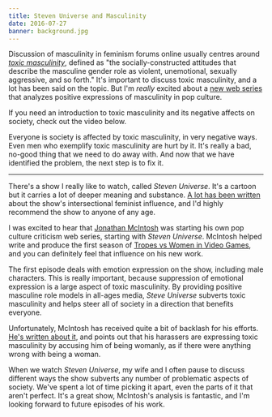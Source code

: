 ```yaml
---
title: Steven Universe and Masculinity
date: 2016-07-27
banner: background.jpg
---
```


Discussion of masculinity in feminism forums online usually centres around [_toxic masculinity_](http://geekfeminism.wikia.com/wiki/Toxic_masculinity), defined as "the socially-constructed attitudes that describe the masculine gender role as violent, unemotional, sexually aggressive, and so forth." It's important to discuss toxic masculinity, and a lot has been said on the topic. But I'm _really_ excited about a [new web series](https://www.youtube.com/channel/UCHiwtz2tCEfS17N9A-WoSSw) that analyzes positive expressions of masculinity in pop culture.

If you need an introduction to toxic masculinity and its negative affects on society, check out the video below.

<YouTube videoID="td1PbsV6B80" />

Everyone is society is affected by toxic masculinity, in very negative ways. Even men who exemplify toxic masculinity are hurt by it. It's really a bad, no-good thing that we need to do away with. And now that we have identified the problem, the next step is to fix it.

---

There's a show I really like to watch, called _Steven Universe_. It's a cartoon but it carries a lot of deeper meaning and substance. [A lot has been written](http://fembotmag.com/2015/05/19/steven-universe-a-great-start-for-an-internsectional-feminist-childrens-show/) about the show's intersectional feminist influence, and I'd highly recommend the show to anyone of any age.

I was excited to hear that [Jonathan McIntosh](https://twitter.com/radicalbytes) was starting his own pop culture criticism web series, starting with _Steven Universe_. McIntosh helped write and produce the first season of [Tropes vs Women in Video Games](https://www.youtube.com/playlist?list=PLn4ob_5_ttEaA_vc8F3fjzE62esf9yP61), and you can definitely feel that influence on his new work.

The first episode deals with emotion expression on the show, including male characters. This is really important, because suppression of emotional expression is a large aspect of toxic masculinity. By providing positive masculine role models in all-ages media, _Steve Universe_ subverts toxic masculinity and helps steer all of society in a direction that benefits everyone.

<YouTube videoID="5Z5ICVEIRIk" />

Unfortunately, McIntosh has received quite a bit of backlash for his efforts. [He's written about it](http://popculturedetective.tumblr.com/post/147599643970/when-men-are-harassed-online), and points out that his harassers are expressing toxic masculinity by accusing him of being womanly, as if there were anything wrong with being a woman.

When we watch _Steven Universe_, my wife and I often pause to discuss different ways the show subverts any number of problematic aspects of society. We've spent a lot of time picking it apart, even the parts of it that aren't perfect. It's a great show, McIntosh's analysis is fantastic, and I'm looking forward to future episodes of his work.
